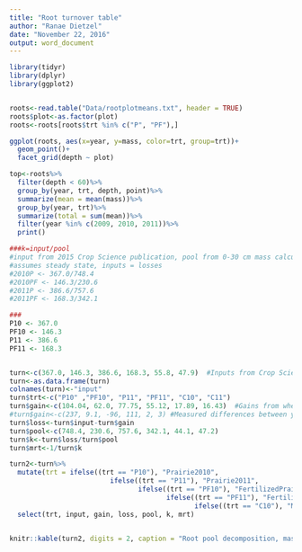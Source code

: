 ```yaml
---
title: "Root turnover table"
author: "Ranae Dietzel"
date: "November 22, 2016"
output: word_document
---
```


```r
library(tidyr)
library(dplyr)
library(ggplot2)


roots<-read.table("Data/rootplotmeans.txt", header = TRUE)
roots$plot<-as.factor(plot)
roots<-roots[roots$trt %in% c("P", "PF"),]

ggplot(roots, aes(x=year, y=mass, color=trt, group=trt))+
  geom_point()+
  facet_grid(depth ~ plot)

top<-roots%>%
  filter(depth < 60)%>%
  group_by(year, trt, depth, point)%>%
  summarize(mean = mean(mass))%>%
  group_by(year, trt)%>%
  summarize(total = sum(mean))%>%
  filter(year %in% c(2009, 2010, 2011))%>%
  print()

###k=input/pool
#input from 2015 Crop Science publication, pool from 0-30 cm mass calculated above
#assumes steady state, inputs = losses 
#2010P <- 367.0/748.4
#2010PF <- 146.3/230.6
#2011P <- 386.6/757.6
#2011PF <- 168.3/342.1 

###
P10 <- 367.0
PF10 <- 146.3
P11 <- 386.6
PF11 <- 168.3


turn<-c(367.0, 146.3, 386.6, 168.3, 55.8, 47.9)  #Inputs from Crop Science
turn<-as.data.frame(turn)
colnames(turn)<-"input"
turn$trt<-c("P10" ,"PF10", "P11", "PF11", "C10", "C11")
turn$gain<-c(104.04, 62.0, 77.75, 55.12, 17.89, 16.43)  #Gains from where? From curve fits somehow
#turn$gain<-c(237, 9.1, -96, 111, 2, 3) #Measured differences between years
turn$loss<-turn$input-turn$gain
turn$pool<-c(748.4, 230.6, 757.6, 342.1, 44.1, 47.2)
turn$k<-turn$loss/turn$pool
turn$mrt<-1/turn$k

turn2<-turn%>%
  mutate(trt = ifelse((trt == "P10"), "Prairie2010",
                         ifelse((trt == "P11"), "Prairie2011",
                                ifelse((trt == "PF10"), "FertilizedPrairie2010",
                                       ifelse((trt == "PF11"), "FertilizedPrairie2011",
                                              ifelse((trt == "C10"), "Maize2010", "Maize2011"))))))%>%
  select(trt, input, gain, loss, pool, k, mrt)
  

knitr::kable(turn2, digits = 2, caption = "Root pool decomposition, masses in g/m^2")
```
